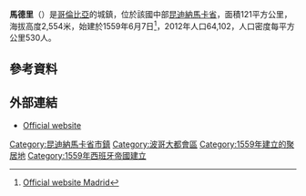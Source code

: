 {{Other uses|subject=[[哥倫比亞|哥倫比亞]][[昆迪納馬卡省|昆迪納馬卡省]]的城市|other=[[西班牙|西班牙]]首都|馬德里}}
{{Infobox settlement
| name = 馬德里
| native_name = {{lang|es|Madrid}}
| other_name = 
| image_skyline = File:Parque Colonial de Madrid Cundinamarca.jpg
| imagesize = 250px
| image_caption = 
| image_flag = File:Flag of Madrid (Cundinamarca).svg
| image_shield = Escudo_del_Municipio_de_Madrid_Cundinamarca.jpg
| pushpin_map = Colombia
| pushpin_label_position = bottom
| pushpin_map_caption = 馬德里在[[哥倫比亞|哥倫比亞]]的位置
| image_map = File:Colombia - Cundinamarca - Madrid.svg
| map_caption = 馬德里在[[昆迪納馬卡省|昆迪納馬卡省]]的位置
| motto =
| nickname = 
| settlement_type = 自治市
| subdivision_type = 國家
| subdivision_name = {{COL}}
| subdivision_type1 = [[哥倫比亞行政區劃|省]]
| subdivision_name1 = [[昆迪納馬卡省|昆迪納馬卡省]]
| subdivision_type2 = 
| subdivision_name2 = 
| subdivision_type3 = 
| subdivision_name3 = 
| leader_title = 市長
| leader_name = Orlando Alberto<br/>Cardona Rojas
| leader_party = 2016-2019
| established_title = 建立
| established_date = 1559年6月7日
| established_title3 = 城市地位
| established_date3 = 
| elevation_m = 2554
| area_total_km2 = 121
| population_as_of = 2017年
| population_total = 80,622
| population_urban = 67,527
| population_density_km2 = auto
| timezone = [[北美東部時區|EST]]
| utc_offset = -6
| timezone_DST = 
| utc_offset_DST = 
| coordinates = {{coord|4|44|04|N|74|16|06|W|display=title|region:CO_type:adm2nd_source:GNS-enwiki}}
| population_demonym = Madrileño-a{{es}}
| postal_code_type = 郵政號碼
| postal_code = 
| area_code = 
| registration_plate =
| blank_name = 政府地址
| blank_info = 
| blank2_name = [[氣候|氣候]]
| blank2_info = 
| website = {{url|http://www.madrid-cundinamarca.gov.co}}
}}
'''馬德里'''（{{lang-es|Madrid}}）是[[哥倫比亞|哥倫比亞]]的城鎮，位於該國中部[[昆迪納馬卡省|昆迪納馬卡省]]，面積121平方公里，海拔高度2,554米，始建於1559年6月7日<ref name=websiteMadrid>{{es}} [https://web.archive.org/web/20151220092417/http://www.madrid-cundinamarca.gov.co/informacion_general.shtml Official website Madrid]</ref>，2012年人口64,102，人口密度每平方公里530人。

== 參考資料 ==
{{reflist}}

==外部連結==
{{Commons category|Madrid, Cundinamarca}}
*[https://web.archive.org/web/20130807051124/http://madrid-cundinamarca.gov.co/index.shtml Official website] {{es}}

{{DEFAULTSORT:Madrid}}
[[Category:昆迪納馬卡省市鎮|Category:昆迪納馬卡省市鎮]]
[[Category:波哥大都會區|Category:波哥大都會區]]
[[Category:1559年建立的聚居地|Category:1559年建立的聚居地]]
[[Category:1559年西班牙帝國建立|Category:1559年西班牙帝國建立]]

{{Colombia-geo-stub}}